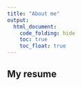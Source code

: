 ```yaml
---
title: "About me"
output: 
  html_document:
    code_folding: hide
    toc: true
    toc_float: true
---
```


## My resume


